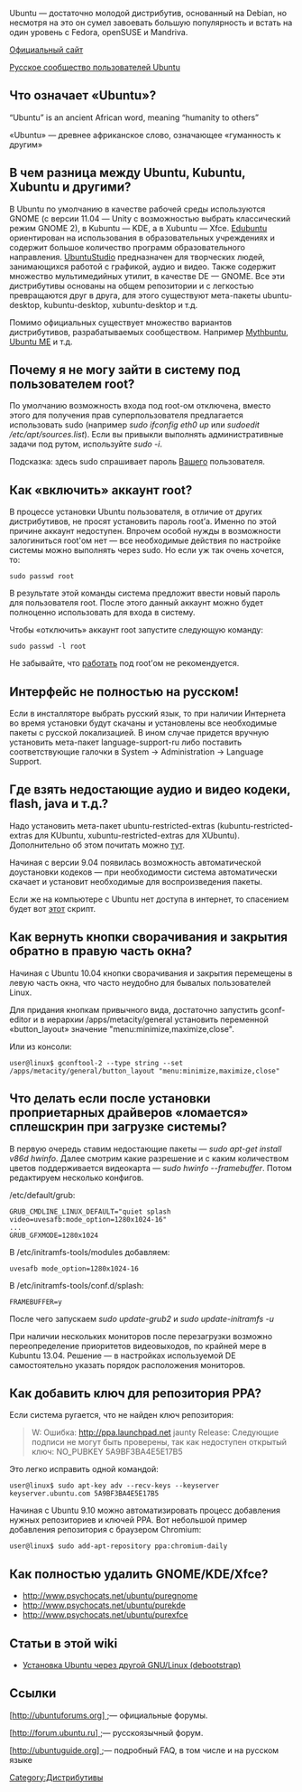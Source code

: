 Ubuntu — достаточно молодой дистрибутив, основанный на Debian, но несмотря на это он сумел завоевать большую популярность и встать на один уровень с Fedora, openSUSE и Mandriva.

[http://ubuntu.com/ Официальный сайт]

[http://ubuntu.ru Русское сообщество пользователей Ubuntu]

==Что означает «Ubuntu»?==

“Ubuntu” is an ancient African word, meaning “humanity to others”

«Ubuntu»&nbsp;— древнее африканское слово, означающее «гуманность к другим»

==В чем разница между Ubuntu, Kubuntu, Xubuntu и другими?==

В Ubuntu по умолчанию в качестве рабочей среды используются GNOME (с версии 11.04&nbsp;— Unity с возможностью выбрать классический режим GNOME 2), в Kubuntu&nbsp;— KDE, а в Xubuntu&nbsp;— Xfce. [http://www.edubuntu.org/ Edubuntu] ориентирован на использования в образовательных учреждениях и содержит большое количество программ образовательного направления. [http://ubuntustudio.org/ UbuntuStudio] предназначен для творческих людей, занимающихся работой с графикой, аудио и видео. Также содержит множество мультимедийных утилит, в качестве DE&nbsp;— GNOME. Все эти дистрибутивы основаны на общем репозитории и с легкостью превращаются друг в друга, для этого существуют мета-пакеты ubuntu-desktop, kubuntu-desktop, xubuntu-desktop и т.д.

Помимо официальных существует множество вариантов дистрибутивов, разрабатываемых сообществом. Например [http://www.mythbuntu.org/ Mythbuntu], [http://www.ubuntume.com/ Ubuntu ME] и т.д.

==Почему я не могу зайти в систему под пользователем root?==

По умолчанию возможность входа под root-ом отключена, вместо этого для получения прав суперпользователя предлагается использовать sudo (например ''sudo ifconfig eth0 up'' или ''sudoedit /etc/apt/sources.list''). Если вы привыкли выполнять административные задачи под рутом, используйте ''sudo -i''.

Подсказка: здесь sudo спрашивает пароль <u>Вашего</u> пользователя.

==Как «включить» аккаунт root?==

В процессе установки Ubuntu пользователя, в отличие от других дистрибутивов, не просят установить пароль root’а. Именно по этой причине аккаунт недоступен. Впрочем особой нужды в возможности залогиниться root'ом нет&nbsp;— все необходимые действия по настройке системы можно выполнять через sudo. Но если уж так очень хочется, то:

<pre>
sudo passwd root
</pre>

В результате этой команды система предложит ввести новый пароль для пользователя root. После этого данный аккаунт можно будет полноценно использовать для входа в систему.

Чтобы «отключить» аккаунт root запустите следующую команду:

<pre>
sudo passwd -l root
</pre>

Не забывайте, что [http://www.linux.org.ru/wiki/en/General#.D0.9F.D0.BE.D1.87.D0.B5.D0.BC.D1.83_.D0.B2.D1.81.D0.B5_.D0.B3.D0.BE.D0.B2.D0.BE.D1.80.D1.8F.D1.82.2C_.D1.87.D1.82.D0.BE_.D0.BD.D0.B5.D0.BB.D1.8C.D0.B7.D1.8F_.D1.81.D0.B8.D0.B4.D0.B5.D1.82.D1.8C_.D0.BF.D0.BE.D0.B4_root%27.D0.BE.D0.BC.3F работать] под root’ом не рекомендуется.

==Интерфейс не полностью на русском!==

Если в инсталляторе выбрать русский язык, то при наличии Интернета во время установки будут скачаны и установлены все необходимые пакеты с русской локализацией. В ином случае придется вручную установить мета-пакет language-support-ru либо поставить соответствующие галочки в System -> Administration -> Language Support.

==Где взять недостающие аудио и видео кодеки, flash, java и т.д.?==

Надо установить мета-пакет ubuntu-restricted-extras (kubuntu-restricted-extras для KUbuntu, xubuntu-restricted-extras для XUbuntu). Дополнительно об этом почитать можно [https://help.ubuntu.com/community/RestrictedFormats тут].

Начиная с версии 9.04 появилась возможность автоматической доустановки кодеков&nbsp;— при необходимости система автоматически скачает и установит необходимые для воспроизведения пакеты.

Если же на компьютере с Ubuntu нет доступа в интернет, то спасением будет вот [http://hacktolive.org/wiki/Ubuntu-restricted-extras_offline_installer этот] скрипт.

==Как вернуть кнопки  сворачивания и закрытия обратно в правую часть окна?==

Начиная с Ubuntu 10.04 кнопки сворачивания и закрытия перемещены в левую часть окна, что часто неудобно для бывалых пользователей Linux.

Для придания кнопкам привычного вида, достаточно запустить gconf-editor и в иерархии /apps/metacity/general установить переменной «button_layout» значение "menu:minimize,maximize,close".

Или из консоли:
<pre>
user@linux$ gconftool-2 --type string --set /apps/metacity/general/button_layout "menu:minimize,maximize,close"
</pre>

==Что делать если после установки проприетарных драйверов «ломается» сплешскрин при загрузке системы?==

В первую очередь ставим недостающие пакеты&nbsp;— <i>sudo apt-get install v86d hwinfo</i>. Далее смотрим какие разрешение и с каким количеством цветов поддерживается видеокарта&nbsp;— <i>sudo hwinfo --framebuffer</i>. Потом редактируем несколько конфигов.

/etc/default/grub:

<pre>
GRUB_CMDLINE_LINUX_DEFAULT="quiet splash video=uvesafb:mode_option=1280x1024-16"
...
GRUB_GFXMODE=1280х1024
</pre>

В /etc/initramfs-tools/modules добавляем:

<pre>
uvesafb mode_option=1280x1024-16 
</pre>

В /etc/initramfs-tools/conf.d/splash:

<pre>
FRAMEBUFFER=y 
</pre>

После чего запускаем <i>sudo update-grub2</i> и <i>sudo update-initramfs -u</i>


При наличии нескольких мониторов после перезагрузки возможно переопределение приоритетов видеовыходов, по крайней мере в Kubuntu 13.04. Решение —  в настройках используемой DE самостоятельно указать порядок расположения мониторов.
==Как добавить ключ для репозитория PPA?==

Если система ругается, что не найден ключ репозитория:
<blockquote>
W: Ошибка: http://ppa.launchpad.net jaunty Release: Следующие подписи не могут быть проверены, так как недоступен открытый ключ: NO_PUBKEY 5A9BF3BA4E5E17B5
</blockquote>

Это легко исправить одной командой:
<pre>
user@linux$ sudo apt-key adv --recv-keys --keyserver keyserver.ubuntu.com 5A9BF3BA4E5E17B5
</pre>

Начиная с Ubuntu 9.10 можно автоматизировать процесс добавления нужных репозиториев и ключей PPA. Вот небольшой пример добавления репозитория с браузером Chromium:

<pre>
user@linux$ sudo add-apt-repository ppa:chromium-daily
</pre>

==Как полностью удалить GNOME/KDE/Xfce?==

* http://www.psychocats.net/ubuntu/puregnome
* http://www.psychocats.net/ubuntu/purekde
* http://www.psychocats.net/ubuntu/purexfce

==Статьи в этой wiki==

*[[Установка Ubuntu через другой GNU/Linux (debootstrap)]]

==Ссылки==

[http://ubuntuforums.org]&nbsp;— официальные форумы.

[http://forum.ubuntu.ru]&nbsp;— русскоязычный форум.

[http://ubuntuguide.org]&nbsp;— подробный FAQ, в том числе и на русском языке

[[Category:Дистрибутивы]]

